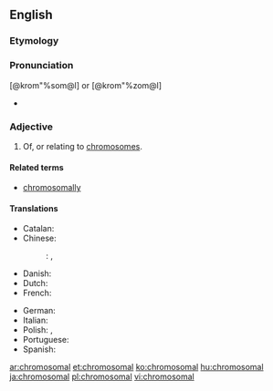 ==English==

===Etymology===
{{suffix|chromosome|al}}

===Pronunciation===
[@krom"%som@l] or [@krom"%zom@l]
* {{rhymes|əʊməl}}

===Adjective===
{{en-adj|-}}

# Of, or relating to [[chromosome]]s.

====Related terms====
* [[chromosomally]]

====Translations====
{{trans-top|of, or relating to chromosomes}}
* Catalan: {{t|ca|cromosòmic}}
* Chinese:
*: {{ttbc|cmn}}: {{t+|cmn|染色體|tr=rǎncè tǐ|sc=Hani}}, {{t|cmn|[[染色體]][[的]]|tr=rǎncè tǐ de|sc=Hani}} <!-- was: "[[染色體]] (rǎncè tǐ), optional: [[染色體的]] (rǎncè tǐ de)"; {{t+|cmn|染色體|alt=染色體的}} could be more appropriate, since 的 seems to be just a particle. -->
* Danish: {{t|da|kromosomal}}
* Dutch: {{t+|nl|chromosomaal}}
* French: {{t+|fr|chromosomique}}
{{trans-mid}}
* German: {{t|de|chromosomal}}
* Italian: {{t|it|cromosomico}}
* Polish: {{t|pl|chromosomowy|m}}, {{t|pl|chromosomalny|m}}
* Portuguese: {{t|pt|cromossómico}}
* Spanish: {{t+|es|cromosómico}}
{{trans-bottom}}

[[ar:chromosomal]]
[[et:chromosomal]]
[[ko:chromosomal]]
[[hu:chromosomal]]
[[ja:chromosomal]]
[[pl:chromosomal]]
[[vi:chromosomal]]